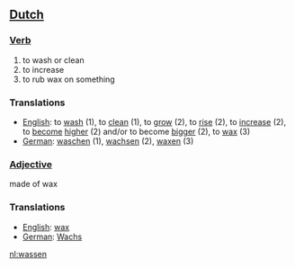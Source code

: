 ==[[Dutch]]==

===[[Verb]]===

#to wash or clean
#to increase
#to rub wax on something

===Translations===

*[[English]]: to [[wash]] (1), to [[clean]] (1), to [[grow]] (2), to [[rise]] (2), to [[increase]] (2), to [[become]] [[high]]er (2) and/or to become [[big]]ger (2), to [[wax]] (3)
*[[German]]: [[waschen]] (1), [[wachsen]] (2), [[waxen]] (3)

===[[Adjective]]===

made of wax

===Translations===

*[[English]]: [[wax]]
*[[German]]: [[Wachs]]

[[nl:wassen]]